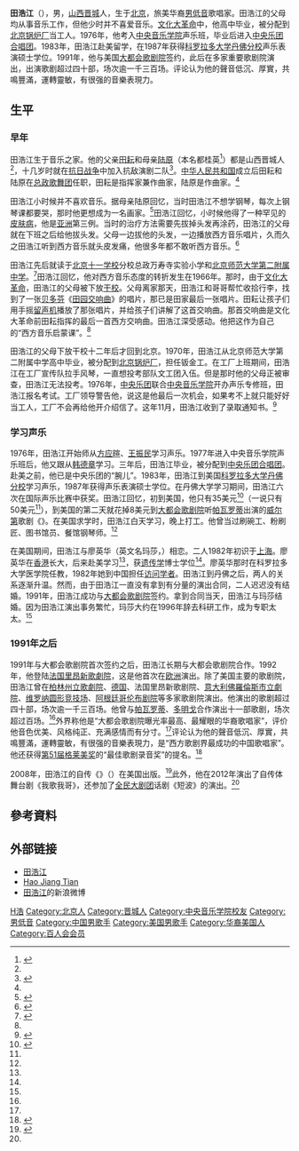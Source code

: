 {{noteTA
|1=zh-hans:多明戈;zh-hk:杜鳴高;zh-tw:多明哥;
}}
{{Infobox musical artist
| honorific_prefix    = 
| name                = 田浩江
| honorific_suffix    = 
| image               = 
| image_size          = 
| landscape           = 
| alt                 = 
| caption             = 
| background          = 男歌手
| birth_name          = 
| native_name         = 
| native_name_lang    = 
| alias               = 
| nationality         = {{US}}
| birth_date          = {{birth year and age|1954}}
| birth_place         = {{CHN}}[[北京市|北京市]]
| origin              = 
| death_date          = 
| death_place         = 
| spouse              = 玛莎
| children            = 
| genre               = [[歌剧|歌剧]][[男低音|男低音]]
| occupation          = 
| instrument          = 
| years_active        = 1979年－
| label               = 
| associated_acts     = 
| website             = {{URL|www.haojiangtian.com}}
| notable_instruments = 
| module              = 
| module2             = 
| module3             = 
}}
'''田浩江'''（{{bd|1954年}}），男，[[山西|山西]][[晋城|晋城]]人，生于[[北京|北京]]，旅美华裔[[男低音|男低音]]歌唱家。田浩江的父母均从事音乐工作，但他少时并不喜爱音乐。[[文化大革命|文化大革命]]中，他高中毕业，被分配到[[北京锅炉厂|北京锅炉厂]]当工人。1976年，他考入[[中央音乐学院|中央音乐学院]]声乐班，毕业后进入[[中央乐团合唱团|中央乐团合唱团]]。1983年，田浩江赴美留学，在1987年获得[[科罗拉多大学丹佛分校|科罗拉多大学丹佛分校]]声乐表演硕士学位。1991年，他与美国[[大都会歌剧院|大都会歌剧院]]签约，此后在多家重要歌剧院演出，出演歌剧超过四十部，场次逾一千三百场。评论认为他的聲音低沉、厚實，共鳴豐滿，運轉靈敏，有很强的音樂表現力。

== 生平 ==
=== 早年 ===
田浩江生于音乐之家。他的父亲[[田耘|田耘]]和母亲[[陆原|陆原]]（本名都桂英<ref name=ths>{{cite news|title=太行山走出的女作曲家——陆原|url=http://www.jconline.cn/Contents/Channel_7053/2007/1009/406730/content_406730.htm|accessdate=2016-05-22|agency=晋城在线|date=2007-10-09|archive-url=https://web.archive.org/web/20120818114856/http://www.jconline.cn/Contents/Channel_7053/2007/1009/406730/content_406730.htm|archive-date=2012-08-18|dead-url=yes}}</ref>）都是山西晋城人<ref name=lmzm/>，十几岁时就在[[抗日战争|抗日战争]]中加入抗敌演剧二队<ref>{{cite news|title=这部不朽之作，他走到哪儿就唱到哪儿　田浩江和《黄河大合唱》|agency=人民日报|date=1999-05-07}}</ref>。[[中华人民共和国|中华人民共和国]]成立后田耘和陆原在[[总政歌舞团|总政歌舞团]]任职，田耘是指挥家兼作曲家，陆原是作曲家。<ref name=ths/>

田浩江小时候并不喜欢音乐。据母亲陆原回忆，当时田浩江不想学钢琴，每次上钢琴课都要哭，那时他更想成为一名画家。<ref name=lmzm>{{cite news|title=旅美著名男低音歌唱家——田浩江|url=http://www.jconline.cn/Contents/Channel_7053/2007/1009/406731/content_406731.htm|accessdate=2016-05-22|agency=晋城在线|date=2007-10-09|archive-url=https://web.archive.org/web/20120818114128/http://www.jconline.cn/Contents/Channel_7053/2007/1009/406731/content_406731.htm|archive-date=2012-08-18|dead-url=yes}}</ref>田浩江回忆，小时候他得了一种罕见的[[皮肤病|皮肤病]]，他是[[亚洲|亚洲]]第三例。当时的治疗方法需要先拔掉头发再涂药，田浩江的父母就在下班之后给他拔头发。父母一边拔他的头发，一边播放西方音乐唱片，久而久之田浩江听到西方音乐就头皮发痛，他很多年都不敢听西方音乐。<ref name=shob>{{cite news|title=田浩江：我的人生就是一部歌剧|url=http://www.shobserver.com/news/detail?id=4426|accessdate=2016-05-22|agency=上海观察|date=2015-04-08|archive-date=2016-09-24|archive-url=https://web.archive.org/web/20160924162007/http://www.shobserver.com/news/detail?id=4426|dead-url=no}}</ref>

田浩江先后就读于[[北京十一学校|北京十一学校]]分校总政万寿寺实验小学和[[北京师范大学第二附属中学|北京师范大学第二附属中学]]。<ref name=wgwg>{{cite news|title=田浩江《我歌我哥》演出在即 彩排进入最后阶段|url=http://gb.cri.cn/32464/2012/05/24/6411s3697469.htm|accessdate=2016-06-20|agency=国际在线|date=2012-05-24|archive-date=2016-09-15|archive-url=https://web.archive.org/web/20160915071912/http://gb.cri.cn/32464/2012/05/24/6411s3697469.htm|dead-url=no}}</ref>田浩江回忆，他对西方音乐态度的转折发生在1966年。那时，由于[[文化大革命|文化大革命]]，田浩江的父母被下放[[五七干校|干校]]。父母离家那天，田浩江和哥哥帮忙收拾行李，找到了一张[[贝多芬|贝多芬]]《[[第6號交響曲_(貝多芬)|田园交响曲]]》的唱片，那已是田家最后一张唱片。田耘让孩子们用手摇[[留声机|留声机]]播放了那张唱片，并给孩子们讲解了这首交响曲。那首交响曲是文化大革命前田耘指挥的最后一首西方交响曲。田浩江深受感动。他把这作为自己的“西方音乐启蒙课”。<ref name=shob/>

田浩江的父母下放干校十二年后才回到北京。1970年，田浩江从北京师范大学第二附属中学高中毕业，被分配到[[北京锅炉厂|北京锅炉厂]]，担任钣金工。在工厂上班期间，田浩江在工厂宣传队拉手风琴，一直想投考部队文工团入伍。但是那时他的父母正被审查，田浩江无法投考。1976年，[[中央乐团|中央乐团]]联合[[中央音乐学院|中央音乐学院]]开办声乐专修班，田浩江报名考试。工厂领导警告他，说这是他最后一次机会，如果考不上就只能好好当工人，工厂不会再给他开介绍信了。这年11月，田浩江收到了录取通知书。<ref name="hygcj">{{cite news|title=华裔歌唱家田浩江的传奇奋斗：曾做钣金工（图）|url=http://www.chinanews.com/cul/2013/09-11/5270576.shtml|accessdate=2016-05-22|agency=北京娱乐信报|date=2013-09-11|archive-date=2016-08-10|archive-url=https://web.archive.org/web/20160810015633/http://www.chinanews.com/cul/2013/09-11/5270576.shtml|dead-url=no}}</ref>

=== 学习声乐 ===
1976年，田浩江开始师从[[方应暄|方应暄]]、[[王振民|王振民]]学习声乐。1977年进入中央音乐学院声乐班后，他又跟从[[韩德章|韩德章]]学习。三年后，田浩江毕业，被分配到[[中央乐团合唱团|中央乐团合唱团]]。赴美之前，他已是中央乐团的“腕儿”。1983年，田浩江到美国[[科罗拉多大学丹佛分校|科罗拉多大学丹佛分校]]学习声乐，1987年获得声乐表演硕士学位。在丹佛大学学习期间，田浩江六次在国际声乐比赛中获奖。田浩江回忆，初到美国，他只有35美元<ref name=intv>{{cite news|title=Interview with Opera Singer Tian Hao Jiang|url=http://transcripts.cnn.com/TRANSCRIPTS/1206/15/ta.01.html|accessdate=2016-05-22|agency=CNN|date=2012-06-15|archive-date=2016-08-13|archive-url=https://web.archive.org/web/20160813144421/http://transcripts.cnn.com/TRANSCRIPTS/1206/15/ta.01.html|dead-url=no}}</ref>（一说只有50美元<ref name=lmzm/>），到美国的第二天就花掉8美元到[[大都会歌剧院|大都会歌剧院]]听[[帕瓦罗蒂|帕瓦罗蒂]]出演的[[威尔第|威尔第]]歌剧《{{Link-en|埃尔纳尼 (歌剧)|Ernani|埃尔纳尼}}》。在美国求学时，田浩江白天学习，晚上打工。他曾当过刷碗工、粉刷匠、图书馆员、餐馆钢琴师。<ref name=lmzm/>

在美国期间，田浩江与廖英华（英文名玛莎，{{lang|en|Martha}}）相恋。二人1982年初识于[[上海|上海]]。廖英华在[[香港|香港]]长大，后来赴美学习<ref name=intv/>，获[[遗传学|遗传学]]博士学位<ref name="hygcj"/>。廖英华那时在科罗拉多大学医学院任教，1982年她到中国担任[[访问学者|访问学者]]。田浩江到丹佛之后，两人的关系逐渐升温。然而，由于田浩江一直没有拿到有分量的演出合同，二人迟迟没有结婚。1991年，田浩江成功与[[大都会歌剧院|大都会歌剧院]]签约。拿到合同当天，田浩江与玛莎结婚。因为田浩江演出事务繁忙，玛莎大约在1996年辞去科研工作，成为专职太太。<ref name=intv/>

=== 1991年之后 ===
1991年与大都会歌剧院首次签约之后，田浩江长期与大都会歌剧院合作。1992年，他登陆[[法国|法国]][[里昂新歌劇院|里昂新歌劇院]]，这是他首次在[[欧洲|欧洲]]演出。除了美国主要的歌剧院，田浩江曾在[[柏林州立歌劇院|柏林州立歌劇院]]、[[德国|德国]]{{le|科隆歌剧院|Oper Köln}}、法国里昂新歌剧院、[[意大利|意大利]][[佛羅倫斯市立劇院|佛羅倫斯市立劇院]]、[[维罗纳圆形竞技场|维罗纳圆形竞技场]]、[[阿根廷|阿根廷]][[哥伦布剧院|哥伦布剧院]]等多家歌剧院演出。他演出的歌剧超过四十部，场次逾一千三百场。他曾与[[帕瓦罗蒂|帕瓦罗蒂]]、[[多明戈|多明戈]]合作演出十一部歌剧，场次超过百场。<ref name=wgwg/>外界称他是“大都会歌剧院曝光率最高、最耀眼的华裔歌唱家”，评价他音色优美、风格纯正、充满感情而有分寸。<ref name="hygcj"/>评论认为他的聲音低沉、厚實，共鳴豐滿，運轉靈敏，有很强的音樂表現力，是“西方歌剧界最成功的中国歌唱家”。他还获得[[第51届格莱美奖|第51届格莱美奖]]的“最佳歌剧录音奖”的提名。<ref>{{cite web|title=听王伟忠说故事，听田浩江唱往事|url=http://ticket.chncpa.org/activProduct-383945.html|website=国家大剧院|accessdate=2016-06-20|archive-date=2019-06-09|archive-url=https://web.archive.org/web/20190609213209/http://ticket.chncpa.org/activProduct-383945.html|dead-url=no}}</ref>

2008年，田浩江的自传《{{le|浩歌江上|Along the Roaring River}}》（{{lang|en|Along the Roaring River: My Wild Ride from Mao to the Met}}）在美国出版。<ref>{{cite news|title=美华裔歌唱家田浩江自传发布：为艺术"浩歌江上"|url=http://www.chinaqw.com/rwjj/wy/200805/06/115893.shtml|accessdate=2016-06-20|agency=中国侨网|date=2008-05-06|archive-date=2016-08-11|archive-url=https://web.archive.org/web/20160811071444/http://www.chinaqw.com/rwjj/wy/200805/06/115893.shtml|dead-url=no}}</ref>此外，他在2012年演出了自传体舞台剧《我歌我哥》，还参加了[[全民大剧团|全民大剧团]]话剧《短波》的演出。<ref name="hygcj"/>

== 參考資料 ==
{{reflist|2}}

== 外部链接 ==
* [https://web.archive.org/web/20160816084930/http://www.cn-haojiangtian.com/ 田浩江]{{zh icon}}
* [http://www.haojiangtian.com/ Hao Jiang Tian]{{Wayback|url=http://www.cn-haojiangtian.com/ |date=20160816084930 }}{{en icon}}
* [http://weibo.com/p/1004062740985125 田浩江]的新浪微博

{{Authority control}}
{{DEFAULTSORT:Tian}}
[[Category:田姓|H浩]]
[[Category:北京人|Category:北京人]]
[[Category:晋城人|Category:晋城人]]
[[Category:中央音乐学院校友|Category:中央音乐学院校友]]
[[Category:男低音|Category:男低音]]
[[Category:中国男歌手|Category:中国男歌手]]
[[Category:美国男歌手|Category:美国男歌手]]
[[Category:华裔美国人|Category:华裔美国人]]
[[Category:百人会会员|Category:百人会会员]]